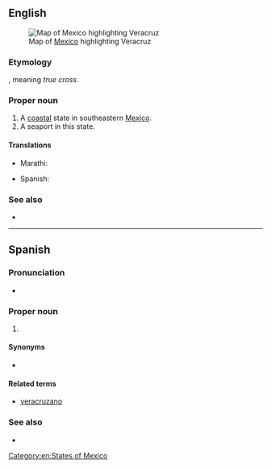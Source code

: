 {{also|Vera Cruz}}
==English==
[[File:Mexico map, MX-VER.svg|thumb|Map of [[Mexico]] highlighting Veracruz]]

===Etymology===
{{etyl|es|en}}, meaning ''true cross''.

===Proper noun===
{{en-proper noun}}

# A [[coastal]] state in southeastern [[Mexico]].
# A seaport in this state.

====Translations====
{{trans-top|state of Mexico}}
* Marathi: {{t|mr|वेराक्रुज|n|tr=verākruza|sc=Deva}}
{{trans-mid}}
* Spanish: {{t+|es|Veracruz|f}}
{{trans-bottom}}

===See also===
* {{pedialite}}

[[Category:en:States of Mexico]]

----

==Spanish==

===Pronunciation===
* {{es-IPA}}

===Proper noun===
{{es-proper noun|f}}

# {{place|es|state|c/Mexico}}

====Synonyms====
* {{l|es|VC}} {{qualifier|abbreviation}}

====Related terms====
* [[veracruzano]]

===See also===
* {{pedialite|lang=es}}